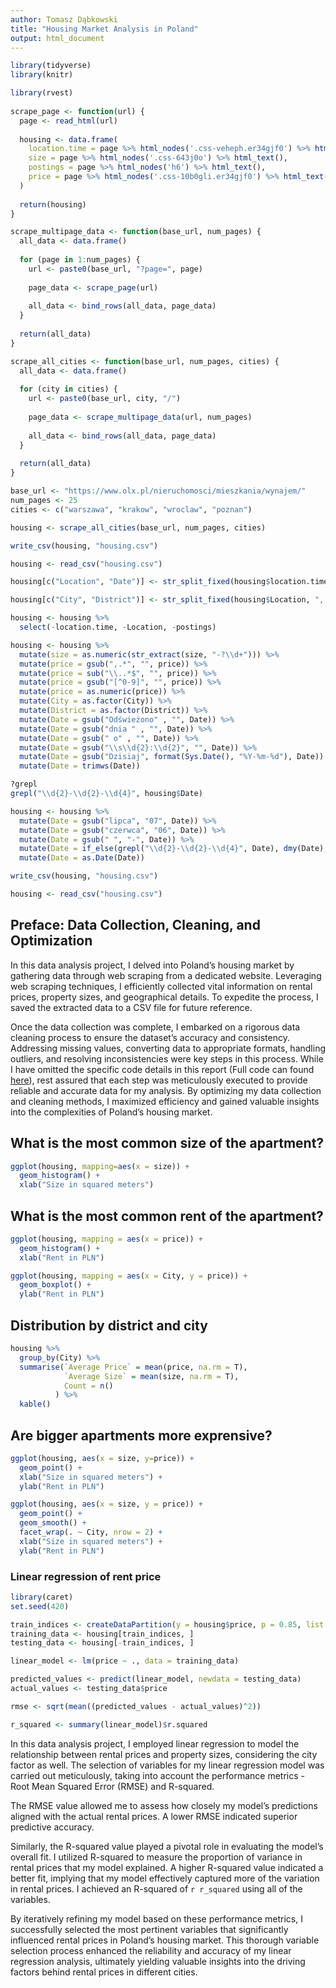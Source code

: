 ```yaml
---
author: Tomasz Dąbkowski
title: "Housing Market Analysis in Poland"
output: html_document
---
```


```r
library(tidyverse)
library(knitr)
```

```r
library(rvest)
 
scrape_page <- function(url) {
  page <- read_html(url)
  
  housing <- data.frame(
    location.time = page %>% html_nodes('.css-veheph.er34gjf0') %>% html_text(),
    size = page %>% html_nodes('.css-643j0o') %>% html_text(),
    postings = page %>% html_nodes('h6') %>% html_text(),
    price = page %>% html_nodes('.css-10b0gli.er34gjf0') %>% html_text()  
  )
  
  return(housing)
}

scrape_multipage_data <- function(base_url, num_pages) {
  all_data <- data.frame()
  
  for (page in 1:num_pages) {
    url <- paste0(base_url, "?page=", page)
    
    page_data <- scrape_page(url)
    
    all_data <- bind_rows(all_data, page_data)
  }
  
  return(all_data)
}

scrape_all_cities <- function(base_url, num_pages, cities) {
  all_data <- data.frame()
  
  for (city in cities) {
    url <- paste0(base_url, city, "/")
    
    page_data <- scrape_multipage_data(url, num_pages)
    
    all_data <- bind_rows(all_data, page_data)
  }
  
  return(all_data)
}

base_url <- "https://www.olx.pl/nieruchomosci/mieszkania/wynajem/"
num_pages <- 25
cities <- c("warszawa", "krakow", "wroclaw", "poznan")

housing <- scrape_all_cities(base_url, num_pages, cities)

write_csv(housing, "housing.csv")
```

```r
housing <- read_csv("housing.csv")

housing[c("Location", "Date")] <- str_split_fixed(housing$location.time, " - ", 2)

housing[c("City", "District")] <- str_split_fixed(housing$Location, ", ", 2)

housing <- housing %>%
  select(-location.time, -Location, -postings)

housing <- housing %>%
  mutate(size = as.numeric(str_extract(size, "-?\\d+"))) %>%
  mutate(price = gsub(",.*", "", price)) %>%
  mutate(price = sub("\\..*$", "", price)) %>%
  mutate(price = gsub("[^0-9]", "", price)) %>%
  mutate(price = as.numeric(price)) %>%
  mutate(City = as.factor(City)) %>%
  mutate(District = as.factor(District)) %>%
  mutate(Date = gsub("Odświeżono" , "", Date)) %>%
  mutate(Date = gsub("dnia " , "", Date)) %>%
  mutate(Date = gsub(" o" , "", Date)) %>%
  mutate(Date = gsub("\\s\\d{2}:\\d{2}", "", Date)) %>%
  mutate(Date = gsub("Dzisiaj", format(Sys.Date(), "%Y-%m-%d"), Date)) %>%
  mutate(Date = trimws(Date))

?grepl
grepl("\\d{2}-\\d{2}-\\d{4}", housing$Date)

housing <- housing %>%
  mutate(Date = gsub("lipca", "07", Date)) %>%
  mutate(Date = gsub("czerwca", "06", Date)) %>%
  mutate(Date = gsub(" ", "-", Date)) %>%
  mutate(Date = if_else(grepl("\\d{2}-\\d{2}-\\d{4}", Date), dmy(Date), ymd(Date))) %>%
  mutate(Date = as.Date(Date))

write_csv(housing, "housing.csv")
```

```r
housing <- read_csv("housing.csv")
```
## Preface: Data Collection, Cleaning, and Optimization

In this data analysis project, I delved into Poland's housing market by gathering data through web scraping from a dedicated website. Leveraging web scraping techniques, I efficiently collected vital information on rental prices, property sizes, and geographical details. To expedite the process, I saved the extracted data to a CSV file for future reference.

Once the data collection was complete, I embarked on a rigorous data cleaning process to ensure the dataset's accuracy and consistency. Addressing missing values, converting data to appropriate formats, handling outliers, and resolving inconsistencies were key steps in this process. While I have omitted the specific code details in this report (Full code can found [here](https://github.com/dabowski/housing_in_poland/blob/main/housing_analysis.Rmd)), rest assured that each step was meticulously executed to provide reliable and accurate data for my analysis. By optimizing my data collection and cleaning methods, I maximized efficiency and gained valuable insights into the complexities of Poland's housing market.

## What is the most common size of the apartment?
```r
ggplot(housing, mapping=aes(x = size)) +
  geom_histogram() +
  xlab("Size in squared meters")
```

## What is the most common rent of the apartment?
```r
ggplot(housing, mapping = aes(x = price)) +
  geom_histogram() +
  xlab("Rent in PLN")

ggplot(housing, mapping = aes(x = City, y = price)) +
  geom_boxplot() +
  ylab("Rent in PLN")
```

## Distribution by district and city
```r
housing %>%
  group_by(City) %>%
  summarise(`Average Price` = mean(price, na.rm = T),
            `Average Size` = mean(size, na.rm = T),
            Count = n()
          ) %>%
  kable()
```

## Are bigger apartments more exprensive?

```r
ggplot(housing, aes(x = size, y=price)) +
  geom_point() +
  xlab("Size in squared meters") +
  ylab("Rent in PLN")
```

```r
ggplot(housing, aes(x = size, y = price)) +
  geom_point() + 
  geom_smooth() +
  facet_wrap(. ~ City, nrow = 2) +
  xlab("Size in squared meters") +
  ylab("Rent in PLN")
```

### Linear regression of rent price

```r
library(caret)
set.seed(420)

train_indices <- createDataPartition(y = housing$price, p = 0.85, list = FALSE)
training_data <- housing[train_indices, ]
testing_data <- housing[-train_indices, ]

linear_model <- lm(price ~ ., data = training_data)

predicted_values <- predict(linear_model, newdata = testing_data)
actual_values <- testing_data$price

rmse <- sqrt(mean((predicted_values - actual_values)^2))

r_squared <- summary(linear_model)$r.squared
```
In this data analysis project, I employed linear regression to model the relationship between rental prices and property sizes, considering the city factor as well. The selection of variables for my linear regression model was carried out meticulously, taking into account the performance metrics - Root Mean Squared Error (RMSE) and R-squared.

The RMSE value allowed me to assess how closely my model's predictions aligned with the actual rental prices. A lower RMSE indicated superior predictive accuracy.

Similarly, the R-squared value played a pivotal role in evaluating the model's overall fit. I utilized R-squared to measure the proportion of variance in rental prices that my model explained. A higher R-squared value indicated a better fit, implying that my model effectively captured more of the variation in rental prices.
I achieved an R-squared of `r r_squared` using all of the variables.

By iteratively refining my model based on these performance metrics, I successfully selected the most pertinent variables that significantly influenced rental prices in Poland's housing market. This thorough variable selection process enhanced the reliability and accuracy of my linear regression analysis, ultimately yielding valuable insights into the driving factors behind rental prices in different cities.

